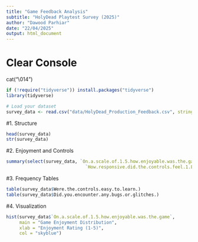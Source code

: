 ```yaml
---
title: "Game Feedback Analysis"
subtitle: "HolyDead Playtest Survey (2025)"
author: "Dawood Parhiar"
date: "22/04/2025"
output: html_document
---
```


# Clear Console
cat("\014")

```r
if (!require("tidyverse")) install.packages("tidyverse")
library(tidyverse)

# Load your dataset
survey_data <- read.csv("data/HolyDead_Production_Feedback.csv", stringsAsFactors = FALSE, fileEncoding = "ISO-8859-1")
```

#1. Structure
```r
head(survey_data)
str(survey_data)
```

#2. Enjoyment and Controls
```r
summary(select(survey_data, `On.a.scale.of.1.5.how.enjoyable.was.the.game`,
                              `How.responsive.did.the.controls.feel.1.Laggy.5.Very.responsive`))
```

#3. Frequency Tables

```r
table(survey_data$Were.the.controls.easy.to.learn.)
table(survey_data$Did.you.encounter.any.bugs.or.glitches.)

```

#4. Visualization 
```r
hist(survey_data$`On.a.scale.of.1.5.how.enjoyable.was.the.game`,
     main = "Game Enjoyment Distribution",
     xlab = "Enjoyment Rating (1-5)",
     col = "skyblue")
```